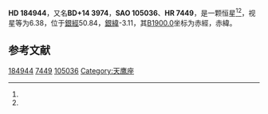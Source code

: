 {{Starbox begin
| name = HD 184944
}}
{{Starbox observe
| epoch = [[J2000.0|J2000.0]]
| constell = {{星座名待查}}<ref name=SIMBAD>{{cite web
 | url=http://simbad.u-strasbg.fr/simbad/sim-id?Ident=HR+7449
 | title =Pulsating variable Star
 | publisher=Centre de Données astronomiques de Strasbourg
 | work=SIMBAD
 | accessdate=2012-07-13}}</ref><ref name=DATA>{{cite web
 | url=http://vizier.u-strasbg.fr/viz-bin/VizieR-5?-out.add=.&-source=5050&-corr=PK=HR&-out.max=9999&HR=7449
 | title=VizieR Detailed Page
 | accessdate=2012-07-13
 | archive-date=2016-03-05
 | archive-url=https://web.archive.org/web/20160305002350/http://vizier.u-strasbg.fr/viz-bin/VizieR-5?-out.add=.&-source=5050&-corr=PK=HR&-out.max=9999&HR=7449
 | dead-url=no
 }}</ref>
| 星官 = 
| ra = {{RA|19|36|15.8}}<ref name=SIMBAD /><ref name=DATA />
| dec = {{DEC|+14|23|30}}<ref name=SIMBAD /><ref name=DATA />
| appmag_v = 6.38<ref name=SIMBAD /><ref name=DATA />
}}
{{Starbox character
| class = K0II-III<ref name=SIMBAD /><ref name=DATA />
| b-v = 1.04<ref name=SIMBAD /><ref name=DATA />
| u-b = 0.89<ref name=SIMBAD /><ref name=DATA />
| r-i = <ref name=SIMBAD /><ref name=DATA />
| variable = 
}}
{{Starbox astrometry
| radial_v = 0.89
| prop_mo_ra = -42
| parallax = 
| p_error = 
}}
{{Starbox catalog
| names =BD+14 3974，[[SAO星表|SAO]] 105036，[[HD星表|HD]] 184944，[[HR星表|HR]] 7449}}
{{Starbox reference |Simbad=HR+7449}}
{{Starbox end}}

'''HD 184944'''，又名'''BD+14 3974'''，'''SAO 105036'''、'''HR 7449'''，是一颗恒星<ref name=SIMBAD /><ref name=DATA />，视星等为6.38，位于[[銀道座標系|銀經]]50.84，[[銀道座標系|銀緯]]-3.11，其[[B1900.0|B1900.0]]坐标为赤經{{RA|19|31|39.4}}，赤緯{{DEC|+14|-3.11|13}}。

== 参考文献 ==
{{reflist}}

{{star-stub}}

[[Category:HD和HDE天體|184944]]
[[Category:HR天體|7449]]
[[Category:SAO天體|105036]]
[[Category:天鹰座|Category:天鹰座]]
